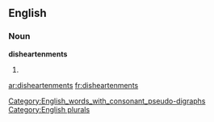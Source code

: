 ==English==
[[Category:English_words_with_consonant_pseudo-digraphs]]

===Noun===
'''disheartenments'''

# {{plural of|[[disheartenment]]}}

[[Category:English plurals]]

[[ar:disheartenments]]
[[fr:disheartenments]]